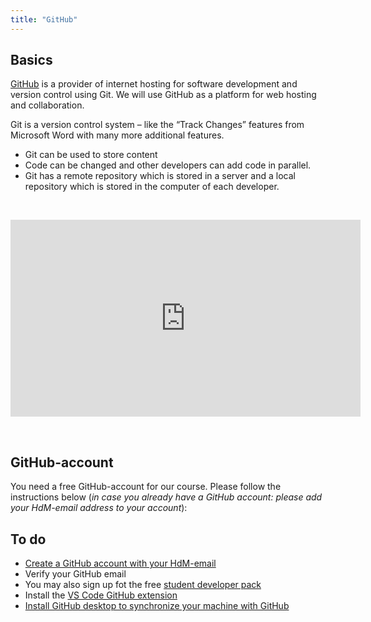 ```yaml
---
title: "GitHub"
---
```


## Basics

[GitHub](https://github.com/) is a provider of internet hosting for software development and version control using Git. We will use GitHub as a platform for web hosting and collaboration.

:::{.callout-tip}
Git is a version control system -- like the “Track Changes” features from Microsoft Word with many more additional features.
:::

- Git can be used to store content 
- Code can be changed and other developers can add code in parallel.
- Git has a remote repository which is stored in a server and a local repository which is stored in the computer of each developer.  

<br>

<iframe width="560" height="315" src="https://www.youtube.com/embed/w3jLJU7DT5E" title="YouTube video player" frameborder="0" allow="accelerometer; autoplay; clipboard-write; encrypted-media; gyroscope; picture-in-picture" allowfullscreen></iframe>  

<br>


## GitHub-account

You need a free GitHub-account for our course. Please follow the instructions below (*in case you already have a GitHub account: please add your HdM-email address to your account*):

::: {.callout-warning}
## To do

- [Create a GitHub account with your HdM-email](https://github.com/join)
- Verify your GitHub email
- You may also sign up fot the free [student developer pack](https://education.github.com/pack)  
- Install the [VS Code GitHub extension](https://code.visualstudio.com/docs/editor/github)
- [Install GitHub desktop to synchronize your machine with GitHub](https://desktop.github.com/)

:::


<!--
### GitHub SSH Key

Using the SSH protocol, you can connect and authenticate to remote servers and services from your terminal. With SSH keys, you can connect to GitHub without supplying your username and personal access token at each visit.

1. [Check for existing SSH keys](https://docs.github.com/en/authentication/connecting-to-github-with-ssh/checking-for-existing-ssh-keys)
1. [Generate a SSH-Key](https://docs.github.com/en/authentication/connecting-to-github-with-ssh/generating-a-new-ssh-key-and-adding-it-to-the-ssh-agent)
1. [Add a new SSH key](https://docs.github.com/en/authentication/connecting-to-github-with-ssh/adding-a-new-ssh-key-to-your-github-account)
1. [Test connection](https://docs.github.com/en/authentication/connecting-to-github-with-ssh/testing-your-ssh-connection)
-->

